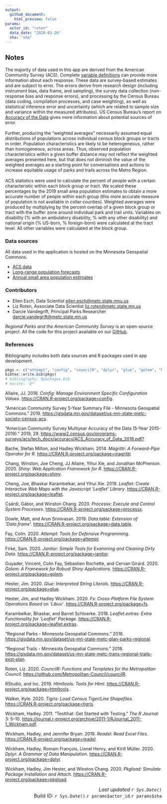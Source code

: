 ```yaml
---
output: 
  github_document:
    html_preview: false
params: 
  actor_id: "roten" 
  data_date: "2020-03-26"
  sha: "sha"
---
```

## Notes  

The majority of data used in this app are derived from the American Community Survey (ACS). Complete <a href="https://www2.census.gov/programs-surveys/acs/tech_docs/subject_definitions/2019_ACSSubjectDefinitions.pdf" target="_blank">variable definitions</a> can provide more information about each response. These data are survey-based estimates and are subject to error. The errors derive from research design (including instrument bias, data frame, and sampling), the survey data collection (non-response bias and response errors), and processing by the Census Bureau (data coding, compilation processes, and case weighting), as well as statistical inference error and uncertainty (which are related to sample size and variance within the measured attributes). US Census Bureau's report on <a href="https://www2.census.gov/programs-surveys/acs/tech_docs/accuracy/MultiyearACSAccuracyofData2017.pdf?#" target="_blank">Accuracy of the Data</a> gives more information about potential sources of error.  
<br>
Further, producing the "weighted averages" necessarily assumed equal distributions of populations across individual census block groups or tracts in order. Population characteristics are likely to be heterogeneous, rather than homogeneous, across areas. Thus, observed population characteristics within a given buffer distance may not reflect the weighted averages presented here, but that does not diminish the value of the weighted averages as a starting point for conversations and actions to increase equitable usage of parks and trails across the Metro Region. 
<br></br>
ACS statistics were used to calculate the percent of people with a certain characteristic within each block group or tract. We scaled these percentages by the 2019 small area population estimates to obtain a more accurate number of people within each group (this more accurate measure of population is not available in collar counties). Weighted averages were produced by multiplying by the percent overlap of a given block group or tract with the buffer zone around individual park and trail units. Variables on disability (% with an ambulatory disability, % with any other disability) and national origin (% US-born, % foreign-born) were calculated at the tract level. All other variables were calculated at the block group.

### Data sources

All data used in the application is hosted on the Minnesota Geospatial Commons. 

- <a href="https://gisdata.mn.gov/dataset/us-mn-state-metc-society-census-acs" target="_blank">ACS data</a>
- <a href="https://gisdata.mn.gov/dataset/us-mn-state-metc-trans-anlys-zones-frcst-taz-com" target="_blank">Long-range population forecasts</a>
- <a href="https://gisdata.mn.gov/dataset/us-mn-state-metc-society-small-area-estimates" target="_blank">Annual small area population estimates</a>

### Contributors  
- Ellen Esch, Data Scientist [ellen.esch@metc.state.mnu.us](mailto:ellen.esch@metc.state.mn.us)
- Liz Roten, Associate Data Scientist [liz.roten@metc.state.mn.us](mailto:liz.roten@metc.state.mn.us)  
- Darcie Vandegrift, Principal Parks Researcher [darcie.vandegrift@metc.state.mn.us](mailto:darcie.vandegrift@metc.state.mn.us)  
  
*Regional Parks and the American Community Survey* is an open-source project. All the code for this project available on our [GitHub](https://github.com/Metropolitan-Council/regionalparks.acs){target="_blank"}.   


### References  

Bibliography includes both data sources and R packages used in app development.  
```r
pkgs <- c("attempt", "config", "councilR", "dplyr", "glue", "golem", "htmltools", "leaflet", "magrittr", "processx", "shiny", "pkgload", "leaflet.extras", "testthat", "data.table", "tigris", "fs", "readxl", "janitor", "sf")
bibtex::write.bib(pkgs)
# bibliography: Rpackages.bib
# nocite: '@*'
```

<div id="refs" class="references">
<div id="ref-config">
<p>Allaire, JJ. 2018. <em>Config: Manage Environment Specific Configuration Values</em>. <a href="https://CRAN.R-project.org/package=config" class="uri">https://CRAN.R-project.org/package=config</a>.</p>
</div>
<div id="ref-noauthor_american">
<p>“American Community Survey 5-Year Summary File - Minnesota Geospatial Commons.” 2019. <a href="https://gisdata.mn.gov/dataset/us-mn-state-metc-society-census-acs" class="uri">https://gisdata.mn.gov/dataset/us-mn-state-metc-society-census-acs</a>.</p>
</div>
<div id="ref-noauthor_american-1">
<p>“American Community Survey Multiyear Accuracy of the Data (5-Year 2015-2019).” 2019, 29. <a href="https://www2.census.gov/programs-surveys/acs/tech_docs/accuracy/ACS_Accuracy_of_Data_2018.pdf?" class="uri">https://www2.census.gov/programs-surveys/acs/tech_docs/accuracy/ACS_Accuracy_of_Data_2018.pdf?</a></p>
</div>
<div id="ref-magrittr">
<p>Bache, Stefan Milton, and Hadley Wickham. 2014. <em>Magrittr: A Forward-Pipe Operator for R</em>. <a href="https://CRAN.R-project.org/package=magrittr" class="uri">https://CRAN.R-project.org/package=magrittr</a>.</p>
</div>
<div id="ref-shiny">
<p>Chang, Winston, Joe Cheng, JJ Allaire, Yihui Xie, and Jonathan McPherson. 2020. <em>Shiny: Web Application Framework for R</em>. <a href="https://CRAN.R-project.org/package=shiny" class="uri">https://CRAN.R-project.org/package=shiny</a>.</p>
</div>
<div id="ref-leaflet">
<p>Cheng, Joe, Bhaskar Karambelkar, and Yihui Xie. 2019. <em>Leaflet: Create Interactive Web Maps with the Javascript ’Leaflet’ Library</em>. <a href="https://CRAN.R-project.org/package=leaflet" class="uri">https://CRAN.R-project.org/package=leaflet</a>.</p>
</div>
<div id="ref-processx">
<p>Csárdi, Gábor, and Winston Chang. 2020. <em>Processx: Execute and Control System Processes</em>. <a href="https://CRAN.R-project.org/package=processx" class="uri">https://CRAN.R-project.org/package=processx</a>.</p>
</div>
<div id="ref-data.table">
<p>Dowle, Matt, and Arun Srinivasan. 2019. <em>Data.table: Extension of ‘Data.frame‘</em>. <a href="https://CRAN.R-project.org/package=data.table" class="uri">https://CRAN.R-project.org/package=data.table</a>.</p>
</div>
<div id="ref-attempt">
<p>Fay, Colin. 2020. <em>Attempt: Tools for Defensive Programming</em>. <a href="https://CRAN.R-project.org/package=attempt" class="uri">https://CRAN.R-project.org/package=attempt</a>.</p>
</div>
<div id="ref-janitor">
<p>Firke, Sam. 2020. <em>Janitor: Simple Tools for Examining and Cleaning Dirty Data</em>. <a href="https://CRAN.R-project.org/package=janitor" class="uri">https://CRAN.R-project.org/package=janitor</a>.</p>
</div>
<div id="ref-golem">
<p>Guyader, Vincent, Colin Fay, Sébastien Rochette, and Cervan Girard. 2020. <em>Golem: A Framework for Robust Shiny Applications</em>. <a href="https://CRAN.R-project.org/package=golem" class="uri">https://CRAN.R-project.org/package=golem</a>.</p>
</div>
<div id="ref-glue">
<p>Hester, Jim. 2020. <em>Glue: Interpreted String Literals</em>. <a href="https://CRAN.R-project.org/package=glue" class="uri">https://CRAN.R-project.org/package=glue</a>.</p>
</div>
<div id="ref-fs">
<p>Hester, Jim, and Hadley Wickham. 2020. <em>Fs: Cross-Platform File System Operations Based on ’Libuv’</em>. <a href="https://CRAN.R-project.org/package=fs" class="uri">https://CRAN.R-project.org/package=fs</a>.</p>
</div>
<div id="ref-leaflet.extras">
<p>Karambelkar, Bhaskar, and Barret Schloerke. 2018. <em>Leaflet.extras: Extra Functionality for ’Leaflet’ Package</em>. <a href="https://CRAN.R-project.org/package=leaflet.extras" class="uri">https://CRAN.R-project.org/package=leaflet.extras</a>.</p>
</div>
<div id="ref-noauthor_regional">
<p>“Regional Parks - Minnesota Geospatial Commons.” 2018. <a href="https://gisdata.mn.gov/dataset/us-mn-state-metc-plan-parks-regional" class="uri">https://gisdata.mn.gov/dataset/us-mn-state-metc-plan-parks-regional</a>.</p>
</div>
<div id="ref-noauthor_regional-1">
<p>“Regional Trails - Minnesota Geospatial Commons.” 2018. <a href="https://gisdata.mn.gov/dataset/us-mn-state-metc-trans-regional-trails-exst-plan" class="uri">https://gisdata.mn.gov/dataset/us-mn-state-metc-trans-regional-trails-exst-plan</a>.</p>
</div>
<div id="ref-councilR">
<p>Roten, Liz. 2020. <em>CouncilR: Functions and Templates for the Metropolitan Council</em>. <a href="https://github.com/Metropolitan-Council/councilR" class="uri">https://github.com/Metropolitan-Council/councilR</a>.</p>
</div>
<div id="ref-htmltools">
<p>RStudio, and Inc.&nbsp;2019. <em>Htmltools: Tools for Html</em>. <a href="https://CRAN.R-project.org/package=htmltools" class="uri">https://CRAN.R-project.org/package=htmltools</a>.</p>
</div>
<div id="ref-tigris">
<p>Walker, Kyle. 2020. <em>Tigris: Load Census Tiger/Line Shapefiles</em>. <a href="https://CRAN.R-project.org/package=tigris" class="uri">https://CRAN.R-project.org/package=tigris</a>.</p>
</div>
<div id="ref-testthat">
<p>Wickham, Hadley. 2011. “Testthat: Get Started with Testing.” <em>The R Journal</em> 3: 5–10. <a href="https://journal.r-project.org/archive/2011-1/RJournal_2011-1_Wickham.pdf" class="uri">https://journal.r-project.org/archive/2011-1/RJournal_2011-1_Wickham.pdf</a>.</p>
</div>
<div id="ref-readxl">
<p>Wickham, Hadley, and Jennifer Bryan. 2019. <em>Readxl: Read Excel Files</em>. <a href="https://CRAN.R-project.org/package=readxl" class="uri">https://CRAN.R-project.org/package=readxl</a>.</p>
</div>
<div id="ref-dplyr">
<p>Wickham, Hadley, Romain François, Lionel Henry, and Kirill Müller. 2020. <em>Dplyr: A Grammar of Data Manipulation</em>. <a href="https://CRAN.R-project.org/package=dplyr" class="uri">https://CRAN.R-project.org/package=dplyr</a>.</p>
</div>
<div id="ref-pkgload">
<p>Wickham, Hadley, Jim Hester, and Winston Chang. 2020. <em>Pkgload: Simulate Package Installation and Attach</em>. <a href="https://CRAN.R-project.org/package=pkgload" class="uri">https://CRAN.R-project.org/package=pkgload</a>.</p>
</div>
</div>


<right style="font-size: 1rem; text-align: right; display: block;">
*Last updated `r Sys.Date()`*  
Build ID: `r Sys.Date()`.`r params$actor_id`.`r params$sha`  
</right>
